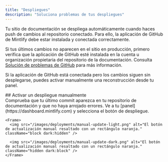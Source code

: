 ```yaml
---
title: "Despliegues"
description: "Soluciona problemas de tus despliegues"
---
```


Tu sitio de documentación se despliega automáticamente cuando haces push de cambios al repositorio conectado. Para ello, la aplicación de GitHub de Mintlify debe estar instalada y conectada correctamente.

Si tus últimos cambios no aparecen en el sitio en producción, primero verifica que la aplicación de GitHub esté instalada en la cuenta u organización propietaria del repositorio de la documentación. Consulta [Solución de problemas de GitHub](/es/deploy/github#troubleshooting) para más información.

Si la aplicación de GitHub está conectada pero los cambios siguen sin desplegarse, puedes activar manualmente una reconstrucción desde tu panel.

<div id="manually-triggering-a-deployment">
  ## Activar un despliegue manualmente
</div>

<Steps>
  <Step title="Verifica que tu último commit se haya realizado correctamente.">
    Comprueba que tu último commit aparezca en tu repositorio de documentación y que no haya arrojado errores.
  </Step>

  <Step title="Activa un despliegue manualmente.">
    Ve a tu [panel](https://dashboard.mintlify.com) y selecciona el botón de despliegue.

    <Frame>
      <img src="/images/deployments/manual-update-light.png" alt="El botón de actualización manual resaltado con un rectángulo naranja." className="block dark:hidden" />

      <img src="/images/deployments/manual-update-dark.png" alt="El botón de actualización manual resaltado con un rectángulo naranja." className="hidden dark:block" />
    </Frame>
  </Step>
</Steps>